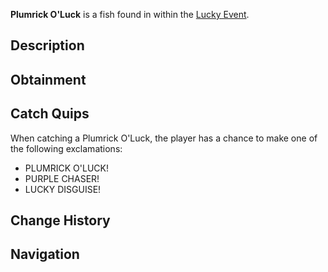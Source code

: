 {{FishInfobox
|image          = Plumrick O'Luck.png
|rarity         = Limited
|sea            = First Sea
|location       = [[Lucky Event]]
|sublocation    = 
|sources        = Fishing Rod
|radar_location = 
|prog_speed     = -55
|xp             = 1900
|weather        = Rain
|time           = 
|season         = Spring
|bait           = Lucky
|base_weight    = 300
|base_value     = 5000
|weight_range   = 180
|base_chance    = 4
|base_resil     = 20
}}
'''Plumrick O'Luck''' is a {{Rarity|Limited}} fish found in within the [[Lucky Event]].

== Description ==
{{Description|A hefty purple fish with stylish shades, it glides through pools where St. Patrick's luck runs deep!|Bestiary Entry}}

== Obtainment ==
{{Description|Appears randomly in Lucky Event pools, lured by a rainbow glow.|Bestiary Hint}}
{{Fish Availability|
Lucky Event/Plumrick O'Luck
|top_rods      = 
Leviathan's Fang Rod\20687.11\53625.95;
Free Spirit Rod\18037.31\51306.27;
Great Rod of Oscar\17614.96\36216.5;
Trident Rod\17033.3\48450.38;
Astralhook Rod\16726.46\36172.65;
Resourceful Rod\12725.16\28261.82;
Destiny Rod\13071.69\27601.49;
No-Life Rod\16142.98\38667.18;
Seraphic Rod\16299.13\36576.75;
Lucky Rod\8737.71\20957.98;
Brick Built Rod\9089.55\23962.13;
Fungal Rod\10342.62\28486.75;
Ethereal Prism Rod\16702.87\36246.95;
Challenger's Rod\15068.78\36214.25;
Rod Of The Forgotten Fang\15026.65\34930.09;
Rod Of The Depths\13192.49\30079.27;
Rod Of The Exalted One\13058.74\29550.09;
Zeus Rod\12892.08\30831.47;
Verdant Shear Rod\12636.58\30266.45;
Blazebringer Rod\12360.44\29792.93;
Depthseeker Rod\11940.55\29980.93;
Avalanche Rod\10562.91\25939.12;
Volcanic Rod\10069.74\24340.63;
Steady Rod\3812.96\10016.72
|recommended   = Trident Rod
}}

== Catch Quips ==
When catching a Plumrick O'Luck, the player has a chance to make one of the following exclamations:
* PLUMRICK O'LUCK!
* PURPLE CHASER!
* LUCKY DISGUISE!

== Change History ==
{{Change History|{{subst:Current Version}}}}

== Navigation ==
{{Fish Navbox|Lucky Event}}